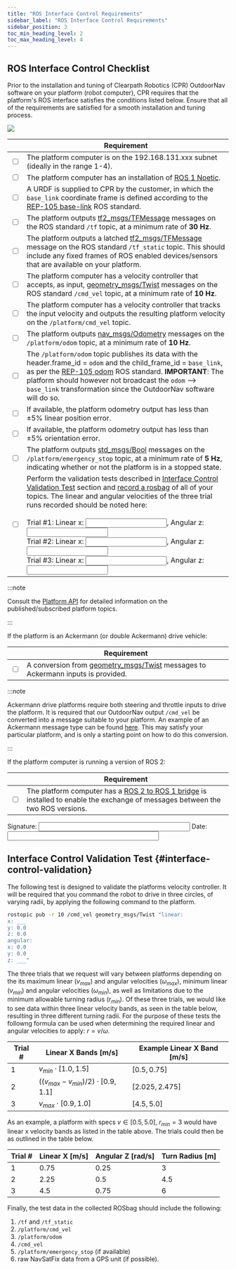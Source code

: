 ```yaml
---
title: "ROS Interface Control Requirements"
sidebar_label: "ROS Interface Control Requirements"
sidebar_position: 3
toc_min_heading_level: 2
toc_max_heading_level: 4
---
```


## ROS Interface Control Checklist

Prior to the installation and tuning of Clearpath Robotics (CPR)
OutdoorNav software on your platform (robot computer), CPR requires that the platform's
ROS interface satisfies the conditions listed below. Ensure that all of the requirements
are satisfied for a smooth installation and tuning process.

![](/img/outdoornav_images/onav_interface_control.png)

|      | Requirement |
|------|------------------------------------------------------------------|
| <input type="checkbox"/> | The platform computer is on the 192.168.131.xxx subnet (ideally in the range 1-4). |
| <input type="checkbox"/> | The platform computer has an installation of [ROS 1 Noetic](http://wiki.ros.org/noetic/Installation). |
| <input type="checkbox"/> | A URDF is supplied to CPR by the customer, in which the `base_link` coordinate frame is defined according to the [REP-105 base-link](https://www.ros.org/reps/rep-0105.html#base-link) ROS standard.  |
| <input type="checkbox"/> | The platform outputs [tf2_msgs/TFMessage](http://docs.ros.org/en/jade/api/tf2_msgs/html/msg/TFMessage.html) messages on the ROS standard `/tf` topic, at a minimum rate of **30 Hz**. |
| <input type="checkbox"/> | The platform outputs a latched [tf2_msgs/TFMessage](http://docs.ros.org/en/jade/api/tf2_msgs/html/msg/TFMessage.html) message on the ROS standard `/tf_static` topic. This should include any fixed frames of ROS enabled devices/sensors that are available on your platform. |
| <input type="checkbox"/> | The platform computer has a velocity controller that accepts, as input, [geometry_msgs/Twist](http://docs.ros.org/en/melodic/api/geometry_msgs/html/msg/Twist.html) messages on the ROS standard `/cmd_vel` topic, at a minimum rate of **10 Hz**. |
| <input type="checkbox"/> | The platform computer has a velocity controller that tracks the input velocity and outputs the resulting platform velocity on the `/platform/cmd_vel` topic. |
| <input type="checkbox"/> | The platform outputs [nav_msgs/Odometry](http://docs.ros.org/en/noetic/api/nav_msgs/html/msg/Odometry.html) messages on the `/platform/odom` topic, at a minimum rate of **10 Hz**. |
| <input type="checkbox"/> | The `/platform/odom` topic publishes its data with the header.frame_id = `odom` and the child_frame_id = `base_link`, as per the [REP-105 odom](https://www.ros.org/reps/rep-0105.html#odom) ROS standard. **IMPORTANT**: The platform should however not broadcast the `odom` --> `base_link` transformation since the OutdoorNav software will do so. |
| <input type="checkbox"/> | If available, the platform odometry output has less than ±5% linear position error. |
| <input type="checkbox"/> | If available, the platform odometry output has less than ±5% orientation error. |
| <input type="checkbox"/> | The platform outputs [std_msgs/Bool](http://docs.ros.org/en/noetic/api/std_msgs/html/msg/Bool.html) messages on the `/platform/emergency_stop` topic, at a minimum rate of **5 Hz**, indicating whether or not the platform is in a stopped state. |
| <input type="checkbox"/> | Perform the validation tests described in [Interface Control Validation Test](#interface-control-validation) section and [record a rosbag](http://wiki.ros.org/rosbag/Commandline#rosbag_record) of all of your topics. The linear and angular velocities of the three trial runs recorded should be noted here:<br/><br/>Trial #1: Linear x: <input type="text"/>, Angular z: <input type="text"/><br/>Trial #2: Linear x: <input type="text"/>, Angular z: <input type="text"/><br/>Trial #3: Linear x: <input type="text"/>, Angular z: <input type="text"/><br/> |

:::note

Consult the [Platform API](../api/api_endpoints/api_endpoints.mdx#topics-platform-api) for
detailed information on the published/subscribed platform topics.

:::

If the platform is an Ackermann (or double Ackermann) drive vehicle:

|      | Requirement |
|------|------------------------------------------------------------------|
| <input type="checkbox"/> | A conversion from [geometry_msgs/Twist](http://docs.ros.org/en/melodic/api/geometry_msgs/html/msg/Twist.html) messages to Ackermann inputs is provided. |

:::note

Ackermann drive platforms require both steering and throttle inputs to
drive the platform. It is required that our OutdoorNav output `/cmd_vel`
be converted into a message suitable to your platform. An example of an
Ackermann message type can be found
[here](http://wiki.ros.org/teb_local_planner/Tutorials/Planning%20for%20car-like%20robots).
This may satisfy your particular platform, and is only a starting point
on how to do this conversion.

:::

If the platform computer is running a version of ROS 2:

|      | Requirement |
|------|------------------------------------------------------------------|
| <input type="checkbox"/> | The platform computer has a [ROS 2 to ROS 1 bridge](https://github.com/ros2/ros1_bridge) is installed to enable the exchange of messages between the two ROS versions. |

Signature: <input type="text" size="40" /> Date: <input type="text" size="40" />

## Interface Control Validation Test {#interface-control-validation}

The following test is designed to validate the platforms velocity
controller. It will be required that you command the robot to drive in
three circles, of varying radii, by applying the following command to
the platform.

``` bash
rostopic pub -r 10 /cmd_vel geometry_msgs/Twist "linear:
x: ___
y: 0.0
z: 0.0
angular:
x: 0.0
y: 0.0
z: ___"
```

The three trials that we request will vary between platforms depending
on the its maximum linear $(v_{max})$ and angular velocities
$(\omega_{max})$, minimum linear $(v_{min})$ and angular velocities
$(\omega_{min})$, as well as limitations due to the minimum allowable
turning radius $(r_{min})$. Of these three trials, we would like to see
data within three linear velocity bands, as seen in the table below,
resulting in three different turning radii. For the purpose of these
tests the followng formula can be used when determining the required
linear and angular velocities to apply: $r = v/\omega$.

| Trial \# | Linear X Bands \[m/s\]                     |  Example Linear X Band \[m/s\] |
| ---------|--------------------------------------------|-------------------------------------|
| 1        | $v_{min} \cdot [1.0, 1.5]$                 | $[0.5, 0.75]$ |
| 2        | $((v_{max} - v_{min})/2) \cdot [0.9, 1.1]$ | $[2.025, 2.475]$ |
| 3        | $v_{max} \cdot [0.9, 1.0]$                 | $[4.5, 5.0]$ |

As an example, a platform with specs $v \in [0.5, 5.0]$, $r_{min} = 3$
would have linear x velocity bands as listed in the table above. The
trials could then be as outlined in the table below.

| Trial \#  | Linear X \[m/s\]   | Angular Z \[rad/s\] |Turn Radius \[m\] |
|-----------|--------------------|---------------------|------------------|
| 1         | 0.75               | 0.25                | 3 |
| 2         | 2.25               | 0.5                 | 4.5 |
| 3         | 4.5                |  0.75               |  6 |

Finally, the test data in the collected ROSbag should include the
following:

1.  `/tf` and `/tf_static`
2.  `/platform/cmd_vel`
3.  `/platform/odom`
4.  `/cmd_vel`
5.  `/platform/emergency_stop` (if available)
6.  raw NavSatFix data from a GPS unit (if possible).

